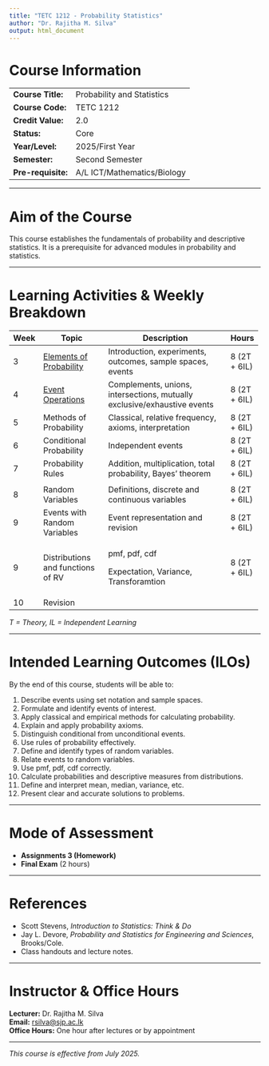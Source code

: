 ```yaml
---
title: "TETC 1212 - Probability Statistics"
author: "Dr. Rajitha M. Silva"
output: html_document
---
```


# Course Information

|                    |                             |
|--------------------|-----------------------------|
| **Course Title:**  | Probability and Statistics  |
| **Course Code:**   | TETC 1212                   |
| **Credit Value:**  | 2.0                         |
| **Status:**        | Core                        |
| **Year/Level:**    | 2025/First Year             |
| **Semester:**      | Second Semester             |
| **Pre-requisite:** | A/L ICT/Mathematics/Biology |

------------------------------------------------------------------------

# Aim of the Course

This course establishes the fundamentals of probability and descriptive statistics. It is a prerequisite for advanced modules in probability and statistics.

------------------------------------------------------------------------

# Learning Activities & Weekly Breakdown

::: {style="text-align: center;"}
+-----------------+---------------------------------------+--------------------------------------------------------------------------+-----------------+
| **Week**        | **Topic**                             | **Description**                                                          | **Hours**       |
+=================+=======================================+==========================================================================+=================+
| 3               | [Elements of Probability](week1.html) | Introduction, experiments, outcomes, sample spaces, events               | 8 (2T + 6IL)    |
+-----------------+---------------------------------------+--------------------------------------------------------------------------+-----------------+
| 4               | [Event Operations](week2.html)        | Complements, unions, intersections, mutually exclusive/exhaustive events | 8 (2T + 6IL)    |
+-----------------+---------------------------------------+--------------------------------------------------------------------------+-----------------+
| 5               | Methods of Probability                | Classical, relative frequency, axioms, interpretation                    | 8 (2T + 6IL)    |
+-----------------+---------------------------------------+--------------------------------------------------------------------------+-----------------+
| 6               | Conditional Probability               | Independent events                                                       | 8 (2T + 6IL)    |
+-----------------+---------------------------------------+--------------------------------------------------------------------------+-----------------+
| 7               | Probability Rules                     | Addition, multiplication, total probability, Bayes' theorem              | 8 (2T + 6IL)    |
+-----------------+---------------------------------------+--------------------------------------------------------------------------+-----------------+
|                 |                                       |                                                                          |                 |
+-----------------+---------------------------------------+--------------------------------------------------------------------------+-----------------+
| 8               | Random Variables                      | Definitions, discrete and continuous variables                           | 8 (2T + 6IL)    |
+-----------------+---------------------------------------+--------------------------------------------------------------------------+-----------------+
| 9               | Events with Random Variables          | Event representation and revision                                        | 8 (2T + 6IL)    |
+-----------------+---------------------------------------+--------------------------------------------------------------------------+-----------------+
| 9               | Distributions and functions of RV     | pmf, pdf, cdf                                                            | 8 (2T + 6IL)    |
|                 |                                       |                                                                          |                 |
|                 |                                       | Expectation, Variance, Transforamtion                                    |                 |
+-----------------+---------------------------------------+--------------------------------------------------------------------------+-----------------+
| 10              | Revision                              |                                                                          |                 |
+-----------------+---------------------------------------+--------------------------------------------------------------------------+-----------------+
:::

*T = Theory, IL = Independent Learning*

------------------------------------------------------------------------

# Intended Learning Outcomes (ILOs)

By the end of this course, students will be able to:

1.  Describe events using set notation and sample spaces.\
2.  Formulate and identify events of interest.\
3.  Apply classical and empirical methods for calculating probability.\
4.  Explain and apply probability axioms.\
5.  Distinguish conditional from unconditional events.\
6.  Use rules of probability effectively.\
7.  Define and identify types of random variables.\
8.  Relate events to random variables.\
9.  Use pmf, pdf, cdf correctly.\
10. Calculate probabilities and descriptive measures from distributions.\
11. Define and interpret mean, median, variance, etc.\
12. Present clear and accurate solutions to problems.

------------------------------------------------------------------------

# Mode of Assessment

-   **Assignments 3 (Homework)** \
-   **Final Exam** (2 hours)

------------------------------------------------------------------------

# References

-   Scott Stevens, *Introduction to Statistics: Think & Do*
-   Jay L. Devore, *Probability and Statistics for Engineering and Sciences*, Brooks/Cole.\
-   Class handouts and lecture notes.

------------------------------------------------------------------------

# Instructor & Office Hours

**Lecturer:** Dr. Rajitha M. Silva\
**Email:** [rsilva\@sjp.ac.lk](mailto:rsilva@sjp.ac.lk){.email}\
**Office Hours:** One hour after lectures or by appointment

------------------------------------------------------------------------

*This course is effective from July 2025.*
